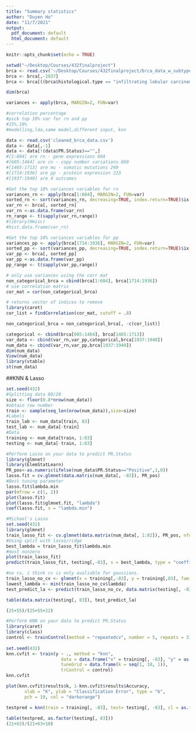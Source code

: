 ```yaml
---
title: "Summary statistics"
author: "Duyen Ho"
date: "11/7/2021"
output:
  pdf_document: default
  html_document: default
---
```


```r
knitr::opts_chunk$set(echo = TRUE)
```


```r
setwd("~/Desktop/Courses/432finalproject")
brca <- read.csv('~/Desktop/Courses/432finalproject/brca_data_w_subtypes.csv')
brca <- brca[,-1937]
brca <- brca[((brca$histological.type == "infiltrating lobular carcinoma") | (brca$histological.type == "infiltrating ductal carcinoma")) & ((brca$HER2.Final.Status == "Positive") | (brca$HER2.Final.Status == "Negative")) & ((brca$ER.Status == "Positive") | (brca$ER.Status == "Negative")) & ((brca$PR.Status == "Positive") | (brca$PR.Status == "Negative")),]

dim(brca)

```


```r
variances <- apply(brca, MARGIN=2, FUN=var)
```


```r
#correlation percentage 
#pick top 10% var for rn and pp
#15%,10%
#modelling,lda,same model,different input, knn

data <- read.csv('cleaned_brca_data.csv')
data <- data[,-1]
data <- data[!(data$PR.Status)=="",]
#[1:604] are rn - gene expressions 604
#[605:1464] are cn - copy number variations 860
#[1465:1713] are mu - somatic mutations 249
#[1714:1936] are pp - protein expression 223
#[1937:1940] are 4 outcomes
```

```r
#Get the top 10% variances variables for rn
variances_rn <- apply(brca[1:604], MARGIN=2, FUN=var)
sorted_rn <- sort(variances_rn, decreasing=TRUE, index.return=TRUE)$ix[1:60]
var_rn <- brca[, sorted_rn]
var_rn <-as.data.frame(var_rn)
rn_range <- t(sapply(var_rn,range))
#library(Hmisc)
#hist.data.frame(var_rn)
```

```r
#Get the top 10% variances variables for pp
variances_pp <- apply(brca[1714:1936], MARGIN=2, FUN=var)
sorted_pp <- sort(variances_pp, decreasing=TRUE, index.return=TRUE)$ix[1:22]
var_pp <- brca[, sorted_pp]
var_pp <-as.data.frame(var_pp)
pp_range <- t(sapply(var_pp,range))
```

```r
# only use variances using the corr mat
non_categorical_brca = cbind(brca[1:604], brca[1714:1936])
# use correlation matrix
cor_mat = cor(non_categorical_brca)

# returns vector of indices to remove
library(caret)
cor_list = findCorrelation(cor_mat, cutoff = .8)

non_categorical_brca = non_categorical_brca[, -c(cor_list)]

categorical <- cbind(brca[605:1464], brca[1465:1713])
var_data <- cbind(var_rn,var_pp,categorical,brca[1937:1940])
num_data <- cbind(var_rn,var_pp,brca[1937:1940])
dim(num_data)
View(num_data)
library(vtable)
st(num_data)

```


##KNN & Lasso

```r
set.seed(432)
#Splitting data 80/20
size <- floor(0.8*nrow(num_data))
#obtain row number
train <- sample(seq_len(nrow(num_data)),size=size)
#Labels
train_lab <- num_data[train, 83]
test_lab <- num_data[-train]
#Data
training <- num_data[train, 1:83]
testing <- num_data[-train, 1:83]
```


```r
#Perform Lasso on your data to predict PR.Status
library(glmnet)
library(ElemStatLearn)
PR_pos<-as.numeric(ifelse(num_data$PR.Status=="Positive",1,0))
lasso.fit = cv.glmnet(data.matrix(num_data[, -83]), PR_pos)
#Best tuning parameter
lasso.fit$lambda.min
par(mfrow = c(1, 2))
plot(lasso.fit)
plot(lasso.fit$glmnet.fit, "lambda")
coef(lasso.fit, s = "lambda.min")
```


```r
#Michael's Lasso
set.seed(432)
library(glmnet)
train_lasso_fit <- cv.glmnet(data.matrix(num_data[, 1:82]), PR_pos, nfolds = 10, alpha = 1, type.measure = "class") 
#Using split with lasso/ridge
best_lambda = train_lasso_fit$lambda.min 
#most nonzero
plot(train_lasso_fit)
predict(train_lasso_fit, testing[,-83], s = best_lambda, type = "coefficients")

#no cv, i think cv is only avaliable for gaussians.
train_lasso_no_cv <- glmnet(x = training[,-83], y = training[,83], family = "binomial")
lowest_lambda <- min(train_lasso_no_cv$lambda)
test_predict_la <- predict(train_lasso_no_cv, data.matrix(testing[, -83]), s = lowest_lambda, type = "class")

table(data.matrix(testing[, 83]), test_predict_la)

(25+55)/(25+55+22)
```

```r
#Perform KNN on your data to predict PR.Status
library(caret)
library(class)
control <- trainControl(method = "repeatedcv", number = 5, repeats = 3)
  
set.seed(432)
knn.cvfit <- train(y ~ ., method = "knn", 
                     data = data.frame("x" = training[, -83], "y" = as.factor(training[, 83])),
                     tuneGrid = data.frame(k = seq(1, 10, 1)),
                     trControl = control)
knn.cvfit

plot(knn.cvfit$results$k, 1-knn.cvfit$results$Accuracy,
       xlab = "K", ylab = "Classification Error", type = "b",
       pch = 19, col = "darkorange")

testpred = knn(train = training[, -83], test= testing[, -83], cl = as.factor(training[, 83]), k = 9)
  
table(testpred, as.factor(testing[, 83]))
(21+63)/(21+63+18)
```














